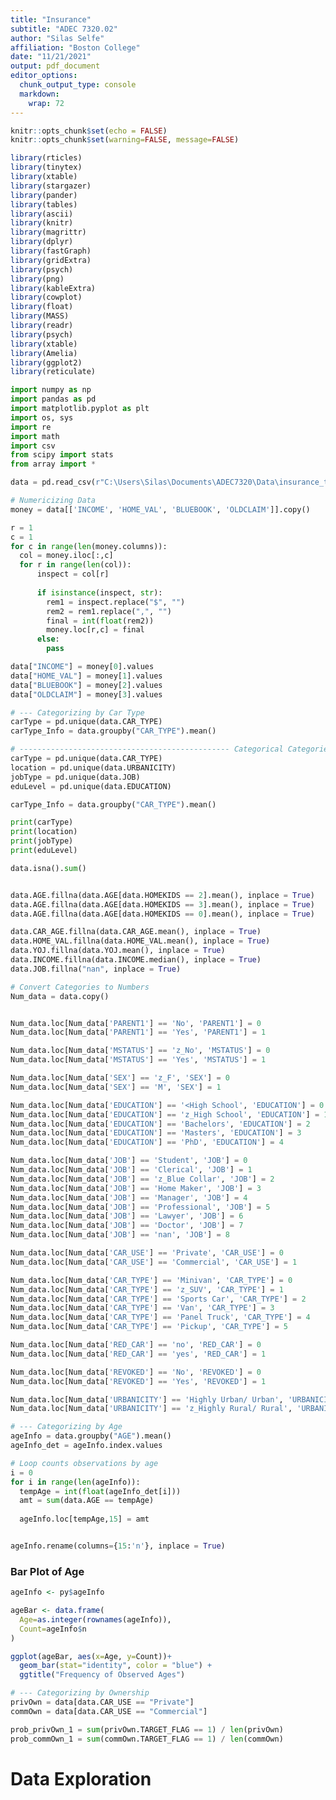 ```yaml
---
title: "Insurance"
subtitle: "ADEC 7320.02"
author: "Silas Selfe"
affiliation: "Boston College"
date: "11/21/2021"
output: pdf_document
editor_options: 
  chunk_output_type: console
  markdown: 
    wrap: 72
---
```



```r
knitr::opts_chunk$set(echo = FALSE)
knitr::opts_chunk$set(warning=FALSE, message=FALSE)
```


```r

library(rticles)
library(tinytex)
library(xtable)
library(stargazer)
library(pander)
library(tables)
library(ascii)
library(knitr)
library(magrittr)
library(dplyr)
library(fastGraph)
library(gridExtra)
library(psych)
library(png)
library(kableExtra)
library(cowplot)
library(float)
library(MASS)
library(readr)
library(psych)
library(xtable)
library(Amelia)
library(ggplot2)
library(reticulate)

```


```python
import numpy as np
import pandas as pd
import matplotlib.pyplot as plt
import os, sys
import re
import math
import csv
from scipy import stats
from array import *

```

```python
data = pd.read_csv(r"C:\Users\Silas\Documents\ADEC7320\Data\insurance_training_data.csv")

```


```python
# Numericizing Data
money = data[['INCOME', 'HOME_VAL', 'BLUEBOOK', 'OLDCLAIM']].copy()

r = 1
c = 1
for c in range(len(money.columns)):
  col = money.iloc[:,c]  
  for r in range(len(col)):
      inspect = col[r]
      
      if isinstance(inspect, str):
        rem1 = inspect.replace("$", "")
        rem2 = rem1.replace(",", "")
        final = int(float(rem2))
        money.loc[r,c] = final
      else:
        pass

data["INCOME"] = money[0].values
data["HOME_VAL"] = money[1].values
data["BLUEBOOK"] = money[2].values
data["OLDCLAIM"] = money[3].values
```

```python
# --- Categorizing by Car Type
carType = pd.unique(data.CAR_TYPE)
carType_Info = data.groupby("CAR_TYPE").mean()

```

```python
# ----------------------------------------------- Categorical Categories
carType = pd.unique(data.CAR_TYPE)
location = pd.unique(data.URBANICITY)
jobType = pd.unique(data.JOB)
eduLevel = pd.unique(data.EDUCATION)

carType_Info = data.groupby("CAR_TYPE").mean()

print(carType)
print(location)
print(jobType)
print(eduLevel)
```


```python
data.isna().sum()


data.AGE.fillna(data.AGE[data.HOMEKIDS == 2].mean(), inplace = True)
data.AGE.fillna(data.AGE[data.HOMEKIDS == 3].mean(), inplace = True)
data.AGE.fillna(data.AGE[data.HOMEKIDS == 0].mean(), inplace = True)

data.CAR_AGE.fillna(data.CAR_AGE.mean(), inplace = True)
data.HOME_VAL.fillna(data.HOME_VAL.mean(), inplace = True)
data.YOJ.fillna(data.YOJ.mean(), inplace = True)
data.INCOME.fillna(data.INCOME.median(), inplace = True)
data.JOB.fillna("nan", inplace = True)
```


```python
# Convert Categories to Numbers
Num_data = data.copy()


Num_data.loc[Num_data['PARENT1'] == 'No', 'PARENT1'] = 0
Num_data.loc[Num_data['PARENT1'] == 'Yes', 'PARENT1'] = 1

Num_data.loc[Num_data['MSTATUS'] == 'z_No', 'MSTATUS'] = 0
Num_data.loc[Num_data['MSTATUS'] == 'Yes', 'MSTATUS'] = 1

Num_data.loc[Num_data['SEX'] == 'z_F', 'SEX'] = 0
Num_data.loc[Num_data['SEX'] == 'M', 'SEX'] = 1

Num_data.loc[Num_data['EDUCATION'] == '<High School', 'EDUCATION'] = 0
Num_data.loc[Num_data['EDUCATION'] == 'z_High School', 'EDUCATION'] = 1
Num_data.loc[Num_data['EDUCATION'] == 'Bachelors', 'EDUCATION'] = 2
Num_data.loc[Num_data['EDUCATION'] == 'Masters', 'EDUCATION'] = 3
Num_data.loc[Num_data['EDUCATION'] == 'PhD', 'EDUCATION'] = 4

Num_data.loc[Num_data['JOB'] == 'Student', 'JOB'] = 0
Num_data.loc[Num_data['JOB'] == 'Clerical', 'JOB'] = 1
Num_data.loc[Num_data['JOB'] == 'z_Blue Collar', 'JOB'] = 2
Num_data.loc[Num_data['JOB'] == 'Home Maker', 'JOB'] = 3
Num_data.loc[Num_data['JOB'] == 'Manager', 'JOB'] = 4
Num_data.loc[Num_data['JOB'] == 'Professional', 'JOB'] = 5
Num_data.loc[Num_data['JOB'] == 'Lawyer', 'JOB'] = 6
Num_data.loc[Num_data['JOB'] == 'Doctor', 'JOB'] = 7
Num_data.loc[Num_data['JOB'] == 'nan', 'JOB'] = 8

Num_data.loc[Num_data['CAR_USE'] == 'Private', 'CAR_USE'] = 0
Num_data.loc[Num_data['CAR_USE'] == 'Commercial', 'CAR_USE'] = 1

Num_data.loc[Num_data['CAR_TYPE'] == 'Minivan', 'CAR_TYPE'] = 0
Num_data.loc[Num_data['CAR_TYPE'] == 'z_SUV', 'CAR_TYPE'] = 1
Num_data.loc[Num_data['CAR_TYPE'] == 'Sports Car', 'CAR_TYPE'] = 2
Num_data.loc[Num_data['CAR_TYPE'] == 'Van', 'CAR_TYPE'] = 3
Num_data.loc[Num_data['CAR_TYPE'] == 'Panel Truck', 'CAR_TYPE'] = 4
Num_data.loc[Num_data['CAR_TYPE'] == 'Pickup', 'CAR_TYPE'] = 5

Num_data.loc[Num_data['RED_CAR'] == 'no', 'RED_CAR'] = 0
Num_data.loc[Num_data['RED_CAR'] == 'yes', 'RED_CAR'] = 1

Num_data.loc[Num_data['REVOKED'] == 'No', 'REVOKED'] = 0
Num_data.loc[Num_data['REVOKED'] == 'Yes', 'REVOKED'] = 1

Num_data.loc[Num_data['URBANICITY'] == 'Highly Urban/ Urban', 'URBANICITY'] = 0
Num_data.loc[Num_data['URBANICITY'] == 'z_Highly Rural/ Rural', 'URBANICITY'] = 1
```



```python
# --- Categorizing by Age
ageInfo = data.groupby("AGE").mean()
ageInfo_det = ageInfo.index.values

# Loop counts observations by age
i = 0
for i in range(len(ageInfo)):
  tempAge = int(float(ageInfo_det[i]))
  amt = sum(data.AGE == tempAge)
  
  ageInfo.loc[tempAge,15] = amt


ageInfo.rename(columns={15:'n'}, inplace = True)

```







### Bar Plot of Age
```r

ageInfo <- py$ageInfo

ageBar <- data.frame(
  Age=as.integer(rownames(ageInfo)),
  Count=ageInfo$n
)

ggplot(ageBar, aes(x=Age, y=Count))+
  geom_bar(stat="identity", color = "blue") + 
  ggtitle("Frequency of Observed Ages")

```




```python
# --- Categorizing by Ownership
privOwn = data[data.CAR_USE == "Private"]
commOwn = data[data.CAR_USE == "Commercial"]

prob_privOwn_1 = sum(privOwn.TARGET_FLAG == 1) / len(privOwn)
prob_commOwn_1 = sum(commOwn.TARGET_FLAG == 1) / len(commOwn)


```



# Data Exploration




